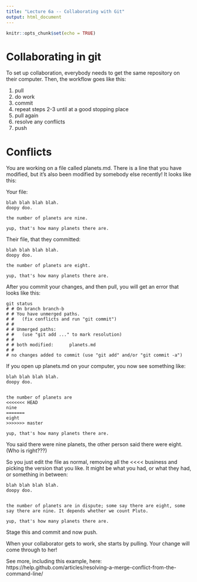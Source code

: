 ```yaml
---
title: "Lecture 6a -- Collaborating with Git"
output: html_document
---
```


```r
knitr::opts_chunk$set(echo = TRUE)
```

# Collaborating in git

To set up collaboration, everybody needs to get the same repository on their computer.  Then, the workflow goes like this:

1. pull
2. do work
3. commit
4. repeat steps 2-3 until at a good stopping place
5. pull again
6. resolve any conflicts
7. push

# Conflicts

You are working on a file called planets.md. There is a line that you have modified, but it's also been modified by somebody else recently!  It looks like this:

Your file:
```
blah blah blah blah.
doopy doo.

the number of planets are nine.

yup, that's how many planets there are.
```

Their file, that they committed:

```
blah blah blah blah.
doopy doo.

the number of planets are eight.

yup, that's how many planets there are.
```

After you commit your changes, and then pull, you will get an error that looks like this:

```
git status
# # On branch branch-b
# # You have unmerged paths.
# #   (fix conflicts and run "git commit")
# #
# # Unmerged paths:
# #   (use "git add ..." to mark resolution)
# #
# # both modified:      planets.md
# #
# no changes added to commit (use "git add" and/or "git commit -a")
```

If you open up planets.md on your computer, you now see something like:

```
blah blah blah blah.
doopy doo.


the number of planets are
<<<<<<< HEAD
nine
=======
eight
>>>>>>> master

yup, that's how many planets there are.
```

You said there were nine planets, the other person said there were eight. (Who is right???)

So you just edit the file as normal, removing all the <<<< business and picking the version that you like. It might be what you had, or what they had, or something in between:

```
blah blah blah blah.
doopy doo.


the number of planets are in dispute; some say there are eight, some say there are nine. It depends whether we count Pluto.

yup, that's how many planets there are.
```

Stage this and commit and now push. 

When your collaborator gets to work, she starts by pulling. Your change will come through to her!

See more, including this example, here: https://help.github.com/articles/resolving-a-merge-conflict-from-the-command-line/